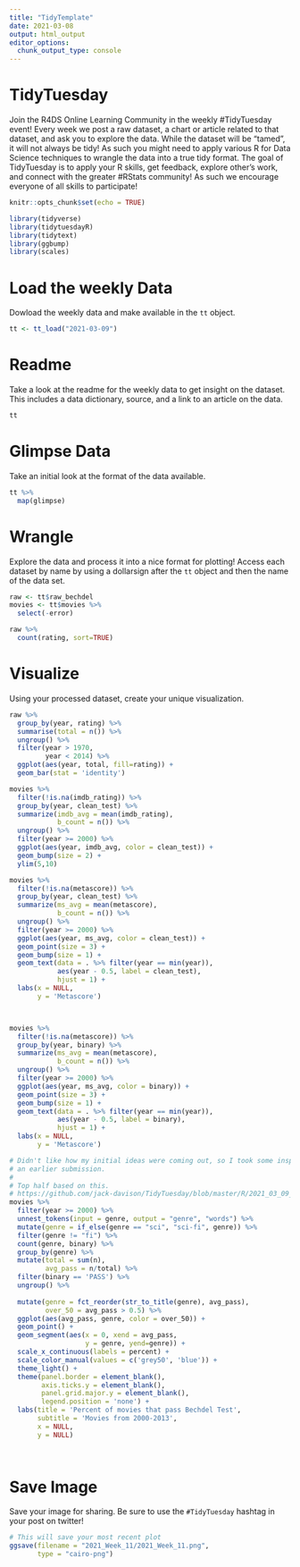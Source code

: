 ```yaml
---
title: "TidyTemplate"
date: 2021-03-08
output: html_output
editor_options: 
  chunk_output_type: console
---
```


# TidyTuesday

Join the R4DS Online Learning Community in the weekly #TidyTuesday event!
Every week we post a raw dataset, a chart or article related to that dataset, and ask you to explore the data.
While the dataset will be “tamed”, it will not always be tidy! As such you might need to apply various R for Data Science techniques to wrangle the data into a true tidy format.
The goal of TidyTuesday is to apply your R skills, get feedback, explore other’s work, and connect with the greater #RStats community!
As such we encourage everyone of all skills to participate!

```r

knitr::opts_chunk$set(echo = TRUE)

library(tidyverse)
library(tidytuesdayR)
library(tidytext)
library(ggbump)
library(scales)

```

# Load the weekly Data

Dowload the weekly data and make available in the `tt` object.

```r

tt <- tt_load("2021-03-09")

```


# Readme

Take a look at the readme for the weekly data to get insight on the dataset.
This includes a data dictionary, source, and a link to an article on the data.

```r

tt

```


# Glimpse Data

Take an initial look at the format of the data available.

```r

tt %>% 
  map(glimpse)

```

# Wrangle

Explore the data and process it into a nice format for plotting! Access each dataset by name by using a dollarsign after the `tt` object and then the name of the data set.

```r

raw <- tt$raw_bechdel
movies <- tt$movies %>%
  select(-error)

raw %>% 
  count(rating, sort=TRUE) 

```


# Visualize

Using your processed dataset, create your unique visualization.

```r

raw %>% 
  group_by(year, rating) %>%
  summarise(total = n()) %>%
  ungroup() %>%
  filter(year > 1970,
         year < 2014) %>%
  ggplot(aes(year, total, fill=rating)) +
  geom_bar(stat = 'identity')

movies %>% 
  filter(!is.na(imdb_rating)) %>%
  group_by(year, clean_test) %>%
  summarize(imdb_avg = mean(imdb_rating),
            b_count = n()) %>%
  ungroup() %>%
  filter(year >= 2000) %>%
  ggplot(aes(year, imdb_avg, color = clean_test)) +
  geom_bump(size = 2) +
  ylim(5,10) 

movies %>% 
  filter(!is.na(metascore)) %>%
  group_by(year, clean_test) %>%
  summarize(ms_avg = mean(metascore),
            b_count = n()) %>%
  ungroup() %>%
  filter(year >= 2000) %>%
  ggplot(aes(year, ms_avg, color = clean_test)) +
  geom_point(size = 3) +
  geom_bump(size = 1) +
  geom_text(data = . %>% filter(year == min(year)),
            aes(year - 0.5, label = clean_test),
            hjust = 1) +
  labs(x = NULL,
       y = 'Metascore')



movies %>% 
  filter(!is.na(metascore)) %>%
  group_by(year, binary) %>%
  summarize(ms_avg = mean(metascore),
            b_count = n()) %>%
  ungroup() %>%
  filter(year >= 2000) %>%
  ggplot(aes(year, ms_avg, color = binary)) +
  geom_point(size = 3) +
  geom_bump(size = 1) +
  geom_text(data = . %>% filter(year == min(year)),
            aes(year - 0.5, label = binary),
            hjust = 1) +
  labs(x = NULL,
       y = 'Metascore')

# Didn't like how my initial ideas were coming out, so I took some inspiration from 
# an earlier submission.
#
# Top half based on this.
# https://github.com/jack-davison/TidyTuesday/blob/master/R/2021_03_09_bechdel.R
movies %>%
  filter(year >= 2000) %>%
  unnest_tokens(input = genre, output = "genre", "words") %>%
  mutate(genre = if_else(genre == "sci", "sci-fi", genre)) %>%
  filter(genre != "fi") %>%
  count(genre, binary) %>%
  group_by(genre) %>%
  mutate(total = sum(n),
         avg_pass = n/total) %>% 
  filter(binary == 'PASS') %>%
  ungroup() %>%
  
  mutate(genre = fct_reorder(str_to_title(genre), avg_pass),
         over_50 = avg_pass > 0.5) %>%
  ggplot(aes(avg_pass, genre, color = over_50)) +
  geom_point() +
  geom_segment(aes(x = 0, xend = avg_pass,
                   y = genre, yend=genre)) +
  scale_x_continuous(labels = percent) +
  scale_color_manual(values = c('grey50', 'blue')) +
  theme_light() +
  theme(panel.border = element_blank(),
        axis.ticks.y = element_blank(),
        panel.grid.major.y = element_blank(),
        legend.position = 'none') +
  labs(title = 'Percent of movies that pass Bechdel Test',
       subtitle = 'Movies from 2000-2013',
       x = NULL,
       y = NULL)

  
```

# Save Image

Save your image for sharing. Be sure to use the `#TidyTuesday` hashtag in your post on twitter! 

```r

# This will save your most recent plot
ggsave(filename = "2021_Week_11/2021_Week_11.png",
       type = "cairo-png")

```
